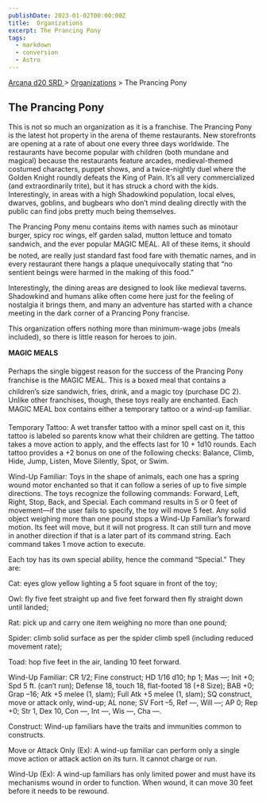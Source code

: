 ```yaml
---
publishDate: 2023-01-02T00:00:00Z
title:  Organizations
excerpt: The Prancing Pony
tags:
  - markdown
  - conversion
  - Astro
---
```


[ Arcana d20 SRD ](/#arcanaD20) > [ Organizations](arcana-d20-srd-organizations-index) > The Prancing Pony

##  The Prancing Pony

This is not so much an organization as it is a franchise. The Prancing Pony is
the latest hot property in the arena of theme restaurants. New storefronts are
opening at a rate of about one every three days worldwide. The restaurants
have become popular with children (both mundane and magical) because the
restaurants feature arcades, medieval-themed costumed characters, puppet
shows, and a twice-nightly duel where the Golden Knight roundly defeats the
King of Pain. It’s all very commercialized (and extraordinarily trite), but it
has struck a chord with the kids. Interestingly, in areas with a high
Shadowkind population, local elves, dwarves, goblins, and bugbears who don’t
mind dealing directly with the public can find jobs pretty much being
themselves.

The Prancing Pony menu contains items with names such as minotaur burger,
spicy roc wings, elf garden salad, mutton lettuce and tomato sandwich, and the
ever popular MAGIC MEAL. All of these items, it should be noted, are really
just standard fast food fare with thematic names, and in every restaurant
there hangs a plaque unequivocally stating that “no sentient beings were
harmed in the making of this food.”

Interestingly, the dining areas are designed to look like medieval taverns.
Shadowkind and humans alike often come here just for the feeling of nostalgia
it brings them, and many an adventure has started with a chance meeting in the
dark corner of a Prancing Pony francise.

This organization offers nothing more than minimum-wage jobs (meals included),
so there is little reason for heroes to join.

**MAGIC MEALS**

Perhaps the single biggest reason for the success of the Prancing Pony
franchise is the MAGIC MEAL. This is a boxed meal that contains a children’s
size sandwich, fries, drink, and a magic toy (purchase DC 2). Unlike other
franchises, though, these toys really are enchanted. Each MAGIC MEAL box
contains either a temporary tattoo or a wind-up familiar.

Temporary Tattoo: A wet transfer tattoo with a minor spell cast on it, this
tattoo is labeled so parents know what their children are getting. The tattoo
takes a move action to apply, and the effects last for 10 + 1d10 rounds. Each
tattoo provides a +2 bonus on one of the following checks: Balance, Climb,
Hide, Jump, Listen, Move Silently, Spot, or Swim.

Wind-Up Familiar: Toys in the shape of animals, each one has a spring wound
motor enchanted so that it can follow a series of up to five simple
directions. The toys recognize the following commands: Forward, Left, Right,
Stop, Back, and Special. Each command results in 5 or 0 feet of movement—if
the user fails to specify, the toy will move 5 feet. Any solid object weighing
more than one pound stops a Wind-Up Familiar’s forward motion. Its feet will
move, but it will not progress. It can still turn and move in another
direction if that is a later part of its command string. Each command takes 1
move action to execute.

Each toy has its own special ability, hence the command “Special.” They are:

Cat: eyes glow yellow lighting a 5 foot square in front of the toy;

Owl: fly five feet straight up and five feet forward then fly straight down
until landed;

Rat: pick up and carry one item weighing no more than one pound;

Spider: climb solid surface as per the spider climb spell (including reduced
movement rate);

Toad: hop five feet in the air, landing 10 feet forward.

Wind-Up Familiar: CR 1/2; Fine construct; HD 1/16 d10; hp 1; Mas —; Init +0;
Spd 5 ft. (can’t run); Defense 18, touch 18, flat-footed 18 (+8 Size); BAB +0;
Grap –16; Atk +5 melee (1, slam); Full Atk +5 melee (1, slam); SQ construct,
move or attack only, wind-up; AL none; SV Fort –5, Ref —, Will —; AP 0; Rep
+0; Str 1, Dex 10, Con —, Int —, Wis —, Cha —.

Construct: Wind-up familiars have the traits and immunities common to
constructs.

Move or Attack Only (Ex): A wind-up familiar can perform only a single move
action or attack action on its turn. It cannot charge or run.

Wind-Up (Ex): A wind-up familiars has only limited power and must have its
mechanisms wound in order to function. When wound, it can move 30 feet before
it needs to be rewound.

